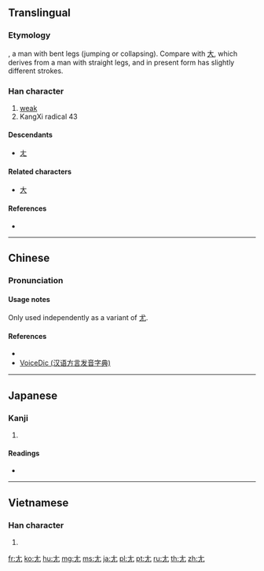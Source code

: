{{also|ㄤ|尤|尣}}

==Translingual==
{{stroke order|type=animate}}

===Etymology===
{{Han etyl}}
{{liushu|i}}, a man with bent legs (jumping or collapsing). Compare with [[大]], which derives from a man with straight legs, and in present form has slightly different strokes.

===Han character===
{{Han char|rn=43|rad=尢|as=00|sn=3|four=40010|canj=KU,XKU}}

# [[weak]]
# KangXi radical 43

====Descendants====
* [[ㄤ]]

====Related characters====
* [[大]]

====References====
* {{Han ref|kx=0298.020|dkj=07539|dj=0593.010|hdz=10551.100|uh=5C22|ud=23586|bh=A471|bd=42097}}

----

==Chinese==
{{zh-forms}}

===Pronunciation===
{{zh-pron
|m=wāng,yóu
|c=wong1
|h=pfs=vong
|mn=ong
|w=
|mc=y
|oc=
|ma=|ma2=
|cat=a
}}

====Usage notes====
Only used independently as a variant of [[尤]].

====References====
* {{cite-book|last=McNaughton|first=William|year=2005
|title=Reading & Writing Chinese: Simplified Character Edition|publisher=Tuttle|isbn=978-0804835091
|page=14|edition=2nd Edition
}}
* [http://cn.voicedic.com/ VoiceDic (汉语方言发音字典)]

----

==Japanese==

===Kanji===
{{ja-kanji|grade=9|rs=尢00}}

# {{defn|lang=ja|sort=尢00}}

====Readings====
* {{ja-readings|on=[[おう]] (ō)|kun=[[あしなえ]] (ashinae), [[せむし]] (semushi)}}

----

==Vietnamese==

===Han character===
{{vi-hantu|[[uông]], [[vưu]]|rs=尢00}}

# {{defn|lang=vi|sort=尢00}}

[[Category:CJKV radicals| ]]

[[fr:尢]]
[[ko:尢]]
[[hu:尢]]
[[mg:尢]]
[[ms:尢]]
[[ja:尢]]
[[pl:尢]]
[[pt:尢]]
[[ru:尢]]
[[th:尢]]
[[zh:尢]]